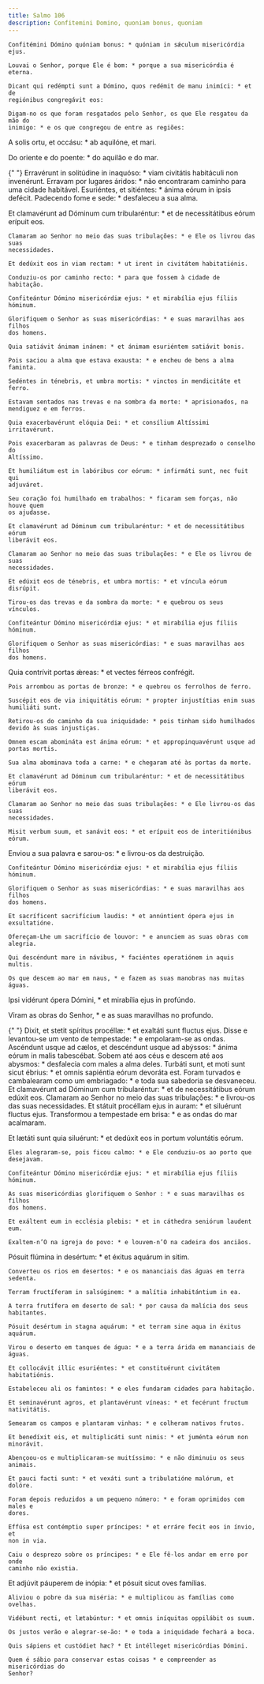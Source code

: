 ```yaml
---
title: Salmo 106
description: Confitemini Domino, quoniam bonus, quoniam
---
```


<div class="side-by-side not-content">

    Confitémini Dómino quóniam bonus: * quóniam in sǽculum misericórdia ejus.

    Louvai o Senhor, porque Ele é bom: * porque a sua misericórdia é eterna.

    Dicant qui redémpti sunt a Dómino, quos redémit de manu inimíci: * et de
    regiónibus congregávit eos:

    Digam-no os que foram resgatados pelo Senhor, os que Ele resgatou da mão do
    inimigo: * e os que congregou de entre as regiões:

A solis ortu, et occásu: \* ab aquilóne, et mari.</span>

Do oriente e do poente: \* do aquilão e do mar.

{" "}
<span>
  Erravérunt in solitúdine in inaquóso: * viam civitátis habitáculi non
  invenérunt. Erravam por lugares áridos: * não encontraram caminho para uma
  cidade habitável. Esuriéntes, et sitiéntes: * ánima eórum in ipsis defécit.
</span>
Padecendo fome e sede: * desfaleceu a sua alma.

  <span>
    Et clamavérunt ad Dóminum cum tribularéntur: * et de necessitátibus eórum
    erípuit eos.
 
    Clamaram ao Senhor no meio das suas tribulações: * e Ele os livrou das suas
    necessidades.
 
    Et dedúxit eos in viam rectam: * ut irent in civitátem habitatiónis.
 
    Conduziu-os por caminho recto: * para que fossem à cidade de habitação.
 
    Confiteántur Dómino misericórdiæ ejus: * et mirabília ejus fíliis hóminum.
 
    Glorifiquem o Senhor as suas misericórdias: * e suas maravilhas aos filhos
    dos homens.
 
    Quia satiávit ánimam inánem: * et ánimam esuriéntem satiávit bonis.
 
    Pois saciou a alma que estava exausta: * e encheu de bens a alma faminta.
 
    Sedéntes in ténebris, et umbra mortis: * vinctos in mendicitáte et ferro.
 
    Estavam sentados nas trevas e na sombra da morte: * aprisionados, na
    mendiguez e em ferros.
 
    Quia exacerbavérunt elóquia Dei: * et consílium Altíssimi irritavérunt.
 
    Pois exacerbaram as palavras de Deus: * e tinham desprezado o conselho do
    Altíssimo.
 
    Et humiliátum est in labóribus cor eórum: * infirmáti sunt, nec fuit qui
    adjuváret.
 
    Seu coração foi humilhado em trabalhos: * ficaram sem forças, não houve quem
    os ajudasse.
 
    Et clamavérunt ad Dóminum cum tribularéntur: * et de necessitátibus eórum
    liberávit eos.
 
    Clamaram ao Senhor no meio das suas tribulações: * e Ele os livrou de suas
    necessidades.
 
    Et edúxit eos de ténebris, et umbra mortis: * et víncula eórum disrúpit.
 
    Tirou-os das trevas e da sombra da morte: * e quebrou os seus vínculos.
 
    Confiteántur Dómino misericórdiæ ejus: * et mirabília ejus fíliis hóminum.
 
    Glorifiquem o Senhor as suas misericórdias: * e suas maravilhas aos filhos
    dos homens.

Quia contrívit portas ǽreas: \* et vectes férreos confrégit.

    Pois arrombou as portas de bronze: * e quebrou os ferrolhos de ferro.

    Suscépit eos de via iniquitátis eórum: * propter injustítias enim suas
    humiliáti sunt.

    Retirou-os do caminho da sua iniquidade: * pois tinham sido humilhados
    devido às suas injustiças.

    Omnem escam abomináta est ánima eórum: * et appropinquavérunt usque ad
    portas mortis.

    Sua alma abominava toda a carne: * e chegaram até às portas da morte.

    Et clamavérunt ad Dóminum cum tribularéntur: * et de necessitátibus eórum
    liberávit eos.

    Clamaram ao Senhor no meio das suas tribulações: * e Ele livrou-os das suas
    necessidades.

    Misit verbum suum, et sanávit eos: * et erípuit eos de interitiónibus eórum.

Enviou a sua palavra e sarou-os: \* e livrou-os da destruição.

    Confiteántur Dómino misericórdiæ ejus: * et mirabília ejus fíliis hóminum.

    Glorifiquem o Senhor as suas misericórdias: * e suas maravilhas aos filhos
    dos homens.

    Et sacríficent sacrifícium laudis: * et annúntient ópera ejus in
    exsultatióne.

    Ofereçam-Lhe um sacrifício de louvor: * e anunciem as suas obras com
    alegria.

    Qui descéndunt mare in návibus, * faciéntes operatiónem in aquis multis.

    Os que descem ao mar em naus, * e fazem as suas manobras nas muitas águas.

Ipsi vidérunt ópera Dómini, \* et mirabília ejus in profúndo.</span>

Viram as obras do Senhor, \* e as suas maravilhas no profundo.

{" "}
<span>
  Dixit, et stetit spíritus procéllæ: * et exaltáti sunt fluctus ejus. Disse e
  levantou-se um vento de tempestade: * e empolaram-se as ondas. Ascéndunt usque
  ad cælos, et descéndunt usque ad abýssos: * ánima eórum in malis tabescébat.
  Sobem até aos céus e descem até aos abysmos: * desfalecia com males a alma
  deles. Turbáti sunt, et moti sunt sicut ébrius: * et omnis sapiéntia eórum
  devoráta est. Foram turvados e cambalearam como um embriagado: * e toda sua
  sabedoria se desvaneceu. Et clamavérunt ad Dóminum cum tribularéntur: * et de
  necessitátibus eórum edúxit eos. Clamaram ao Senhor no meio das suas
  tribulações: * e livrou-os das suas necessidades. Et státuit procéllam ejus in
  auram: * et siluérunt fluctus ejus.
</span>
Transformou a tempestade em brisa: * e as ondas do mar acalmaram.

  <span>
    Et lætáti sunt quia siluérunt: * et dedúxit eos in portum voluntátis eórum.
 
    Eles alegraram-se, pois ficou calmo: * e Ele conduziu-os ao porto que
    desejavam.
 
    Confiteántur Dómino misericórdiæ ejus: * et mirabília ejus fíliis hóminum.
 
    As suas misericórdias glorifiquem o Senhor : * e suas maravilhas os filhos
    dos homens.
 
    Et exáltent eum in ecclésia plebis: * et in cáthedra seniórum laudent eum.
 
    Exaltem-n’O na igreja do povo: * e louvem-n’O na cadeira dos anciãos.

Pósuit flúmina in desértum: \* et éxitus aquárum in sitim.

    Converteu os rios em desertos: * e os mananciais das águas em terra sedenta.

    Terram fructíferam in salsúginem: * a malítia inhabitántium in ea.

    A terra frutífera em deserto de sal: * por causa da malícia dos seus
    habitantes.

    Pósuit desértum in stagna aquárum: * et terram sine aqua in éxitus aquárum.

    Virou o deserto em tanques de água: * e a terra árida em mananciais de
    águas.

    Et collocávit illic esuriéntes: * et constituérunt civitátem habitatiónis.

    Estabeleceu ali os famintos: * e eles fundaram cidades para habitação.

    Et seminavérunt agros, et plantavérunt víneas: * et fecérunt fructum
    nativitátis.

    Semearam os campos e plantaram vinhas: * e colheram nativos frutos.

    Et benedíxit eis, et multiplicáti sunt nimis: * et juménta eórum non
    minorávit.

    Abençoou-os e multiplicaram-se muitíssimo: * e não diminuiu os seus animais.

    Et pauci facti sunt: * et vexáti sunt a tribulatióne malórum, et dolóre.

    Foram depois reduzidos a um pequeno número: * e foram oprimidos com males e
    dores.

    Effúsa est contémptio super príncipes: * et erráre fecit eos in ínvio, et
    non in via.

    Caiu o desprezo sobre os príncipes: * e Ele fê-los andar em erro por onde
    caminho não existia.

Et adjúvit páuperem de inópia: \* et pósuit sicut oves famílias.

    Aliviou o pobre da sua miséria: * e multiplicou as famílias como ovelhas.

    Vidébunt recti, et lætabúntur: * et omnis iníquitas oppilábit os suum.

    Os justos verão e alegrar-se-ão: * e toda a iniquidade fechará a boca.

    Quis sápiens et custódiet hæc? * Et intélleget misericórdias Dómini.

    Quem é sábio para conservar estas coisas * e compreender as misericórdias do
    Senhor?

</div>
